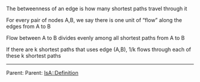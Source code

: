 
The betweenness of an edge is how many shortest paths travel through it

For every pair of nodes A,B, we say there is one unit of “flow” along the edges from A to B

Flow between A to B divides evenly among all shortest paths from A to B

If there are k shortest paths that uses edge (A,B), 1/k flows through each of these k shortest paths


-----
Parent: {{link|target=Graph Theory}} 
Parent: {{link|target=Social Networks}} 
[[IsA::Definition]]
